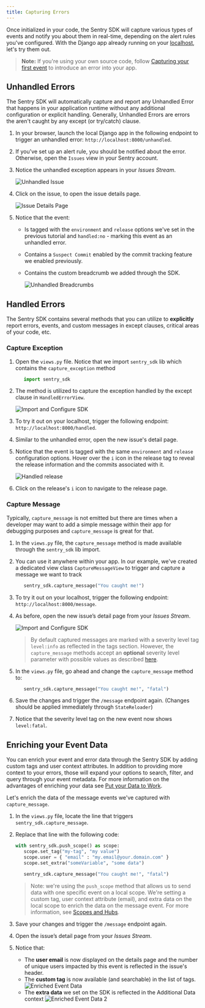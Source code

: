 ```yaml
---
title: Capturing Errors
---
```


Once initialized in your code, the Sentry SDK will capture various types of events and notify you about them in real-time, depending on the alert rules you've configured. With the Django app already running on your [localhost](http://localhost:8000/), let's try them out.

> **Note:** If you're using your own source code, follow [Capturing your first event](/error-reporting/quickstart/?platform=python) to introduce an error into your app.

## Unhandled Errors

The Sentry SDK will automatically capture and report any Unhandled Error that happens in your application runtime without any additional configuration or explicit handling. Generally, Unhandled Errors are errors the aren't caught by any except (or try/catch) clause.

1. In your browser, launch the local Django app in the following endpoint to trigger an unhandled error: `http://localhost:8000/unhandled`.

2. If you've set up an alert rule, you should be notified about the error. Otherwise, open the `Issues` view in your Sentry account.

3. Notice the unhandled exception appears in your _Issues Stream_.

   ![Unhandled Issue](unhandled_issue.png)

4. Click on the issue, to open the issue details page.

   ![Issue Details Page](error_with_all_tags.png)

5. Notice that the event:

   - Is tagged with the `environment` and `release` options we've set in the previous tutorial and `handled:no` - marking this event as an unhandled error.
   - Contains a `Suspect Commit` enabled by the commit tracking feature we enabled previously.
   - Contains the custom breadcrumb we added through the SDK.

     ![Unhandled Breadcrumbs](unhandled_issue_breadcrumbs.png)

## Handled Errors

The Sentry SDK contains several methods that you can utilize to **explicitly** report errors, events, and custom messages in except clauses, critical areas of your code, etc.

### Capture Exception

1. Open the `views.py` file. Notice that we import `sentry_sdk` lib which contains the `capture_exception` method

   ```python
      import sentry_sdk
   ```

2. The method is utilized to capture the exception handled by the except clause in `HandledErrorView`.

   ![Import and Configure SDK](capture_exception.png)

3. To try it out on your localhost, trigger the following endpoint: `http://localhost:8000/handled`.

4. Similar to the unhandled error, open the new issue's detail page.

5. Notice that the event is tagged with the same `environment` and `release` configuration options. Hover over the `i` icon in the release tag to reveal the release information and the commits associated with it.

   ![Handled release](handled_release.png)

6. Click on the release's `i` icon to navigate to the release page.

### Capture Message

Typically, `capture_message` is not emitted but there are times when a developer may want to add a simple message within their app for debugging purposes and `capture_message` is great for that.

1. In the `views.py` file, the `capture_message` method is made available through the `sentry_sdk` lib import.

2. You can use it anywhere within your app. In our example, we've created a dedicated view class `CaptureMessageView` to trigger and capture a message we want to track

   ```Python
      sentry_sdk.capture_message("You caught me!")
   ```

3. To try it out on your localhost, trigger the following endpoint: `http://localhost:8000/message`.

4. As before, open the new issue’s detail page from your _Issues Stream_.

   ![Import and Configure SDK](capture_message.png)

   > By default captured messages are marked with a severity level tag `level:info` as reflected in the tags section. However, the `capture_message` methods accept an **optional** severity level parameter with possible values as described [here](/enriching-error-data/additional-data/?platform=python#setting-the-level).

5. In the `views.py` file, go ahead and change the `capture_message` method to:

   ```Python
      sentry_sdk.capture_message("You caught me!", "fatal")
   ```

6. Save the changes and trigger the `/message` endpoint again. (Changes should be applied immediately through `StateReloader`)

7. Notice that the severity level tag on the new event now shows `level:fatal`.

## Enriching your Event Data

You can enrich your event and error data through the Sentry SDK by adding custom tags and user context attributes. In addition to providing more context to your errors, those will expand your options to search, filter, and query through your event metadata. For more information on the advantages of enriching your data see [Put your Data to Work](/guides/enrich-data/).

Let's enrich the data of the message events we've captured with `capture_message`.

1. In the `views.py` file, locate the line that triggers `sentry_sdk.capture_message`.

2. Replace that line with the following code:

   ```Python
   with sentry_sdk.push_scope() as scope:
      scope.set_tag("my-tag", "my value")
      scope.user = { "email" : "my.email@your.domain.com" }
      scope.set_extra("someVariable", "some data")

      sentry_sdk.capture_message("You caught me!", "fatal")
   ```

   > Note: we're using the `push_scope` method that allows us to send data with one specific event on a local scope. We're setting a custom tag, user context attribute (email), and extra data on the local scope to enrich the data on the message event. For more information, see [Scopes and Hubs](/enriching-error-data/scopes/).

3. Save your changes and trigger the `/message` endpoint again.

4. Open the issue’s detail page from your _Issues Stream_.

5. Notice that:

   - The **user email** is now displayed on the details page and the number of unique users impacted by this event is reflected in the issue's header.
   - The **custom tag** is now available (and searchable) in the list of tags.
     ![Enriched Event Data](enriched_data_1.png)
   - The **extra data** we set on the SDK is reflected in the Additional Data context
     ![Enriched Event Data 2](enriched_data_2.png)
